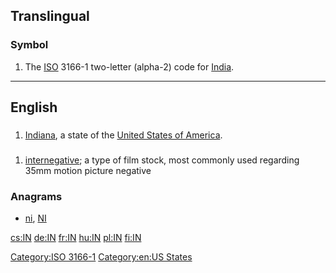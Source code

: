 {{also|Appendix:Variations of "in"}}
==Translingual==

===Symbol===
{{head|mul|symbol}}
# The [[ISO]] 3166-1 two-letter (alpha-2) code for [[India]].

[[Category:ISO 3166-1]]
----

==English==

==={{abbreviation-old|en}}===
{{head|en}}

# [[Indiana]], a state of the [[United States of America]].

==={{initialism-old|en}}===
{{head|en}}

# [[internegative]]; a type of film stock, most commonly used regarding 35mm motion picture negative

===Anagrams===
* [[ni#English|ni]], [[NI#English|NI]]

[[Category:en:US States]]

[[cs:IN]]
[[de:IN]]
[[fr:IN]]
[[hu:IN]]
[[pl:IN]]
[[fi:IN]]